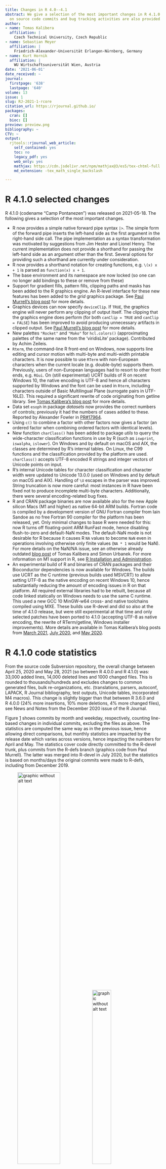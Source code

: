 ```yaml
---
title: Changes in R 4.0--4.1
abstract: We give a selection of the most important changes in R 4.1.0. Some statistics
  on source code commits and bug tracking activities are also provided.
author:
- name: Tomas Kalibera
  affiliation: |
    Czech Technical University, Czech Republic
- name: Sebastian Meyer
  affiliation: |
    Friedrich-Alexander-Universität Erlangen-Nürnberg, Germany
- name: Kurt Hornik
  affiliation: |
    WU Wirtschaftsuniversität Wien, Austria
date: '2021-06-01'
date_received: ~
journal:
  firstpage: '638'
  lastpage: '640'
volume: 13
issue: 1
slug: RJ-2021-1-rcore
citation_url: https://rjournal.github.io/
packages:
  cran: []
  bioc: []
preview: preview.png
bibliography: ~
CTV: ~
output:
  rjtools::rjournal_web_article:
    self_contained: yes
    toc: no
    legacy_pdf: yes
    web_only: yes
    mathjax: https://cdn.jsdelivr.net/npm/mathjax@3/es5/tex-chtml-full.js
    md_extension: -tex_math_single_backslash

---
```


::: article
# R 4.1.0 selected changes

R 4.1.0 (codename "Camp Pontanezen") was released on 2021-05-18. The
following gives a selection of the most important changes.

-   R now provides a simple native forward pipe syntax `|>`. The simple
    form of the forward pipe inserts the left-hand side as the first
    argument in the right-hand side call. The pipe implementation as a
    syntax transformation was motivated by suggestions from Jim Hester
    and Lionel Henry. The current implementation does not provide a
    shorthand for passing the left-hand side as an argument other than
    the first. Several options for providing such a shorthand are
    currently under consideration.
-   R now provides a shorthand notation for creating functions, e.g.
    `\(x) x + 1` is parsed as `function(x) x + 1`.
-   The base environment and its namespace are now locked (so one can no
    longer add bindings to these or remove from these)
-   Support for gradient fills, pattern fills, clipping paths and masks
    has been added to the R graphics engine. An R-level interface for
    these new features has been added to the *grid* graphics package.
    See [Paul Murrell's blog
    post](https://developer.r-project.org/Blog/public/2020/07/15/new-features-in-the-r-graphics-engine)
    for more details.
-   Graphics devices can now specify `deviceClip`. If `TRUE`, the
    graphics engine will never perform any clipping of output itself.
    The clipping that the graphics engine does perform (for both
    `canClip = TRUE` and `canClip = FALSE`) has been improved to avoid
    producing unnecessary artifacts in clipped output. See [Paul
    Murrell's blog
    post](https://developer.r-project.org/Blog/public/2020/06/08/improvements-to-clipping-in-the-r-graphics-engine)
    for more details.
-   New palettes `"Rocket"` and `"Mako"` for `hcl.colors()`
    (approximating palettes of the same name from the 'viridisLite'
    package). Contributed by Achim Zeileis.
-   `Rterm`, the command-line R front-end on Windows, now supports line
    editing and cursor motion with multi-byte and multi-width printable
    characters. It is now possible to use `RTerm` with non-European
    characters when the current locale (e.g. double-byte) supports them.
    Previously, users of non-European languages had to resort to other
    front ends, e.g. `RGui`. On (still experimental) UCRT builds of R on
    recent Windows 10, the native encoding is UTF-8 and hence all
    characters supported by Windows and the font can be used in `Rterm`,
    including characters outside of Basic Multilingual Plane (surrogate
    pairs in UTF-16LE). This required a significant rewrite of code
    originating from getline library. See [Tomas Kalibera's blog
    post](https://developer.r-project.org/Blog/public/2021/04/17/improved-multi-byte-support-in-rterm/)
    for more details.
-   Data set `esoph` in package *datasets* now provides the correct
    numbers of controls; previously it had the numbers of cases added to
    these. Reported by Alexander Fowler in
    [PR#17964](https://bugs.R-project.org/bugzilla3/show_bug.cgi?id=17964).
-   Using `c()` to combine a factor with other factors now gives a
    factor (an ordered factor when combining ordered factors with
    identical levels).
-   New function `charClass()` has been added to package *utils* to
    query the wide-character classification functions in use by R (such
    as `iswprint`, `iswalpha`, `islower`). On Windows and by default on
    macOS and AIX, the classes are determined by R's internal tables. On
    Linux, the C99 functions and the classification provided by the
    platform are used. `charClass()` accepts UTF-8 encoded R strings and
    integer vectors of Unicode points on input.
-   R's internal Unicode tables for character classification and
    character width were updated to Unicode 13.0.0 (used on Windows and
    by default on macOS and AIX). Handling of `\U` escapes in the parser
    was improved. String truncation is now more careful: most instances
    in R have been fixed not to produce incomplete multi-byte
    characters. Additionally, there were several encoding-related bug
    fixes.
-   R and CRAN package binaries are now available also for the new Apple
    silicon Macs (M1 and higher) as native 64-bit ARM builds. Fortran
    code is compiled by a development version of GNU Fortran compiler
    from Iain Sandoe as no free Fortran 90 compiler for the platform has
    been released, yet. Only minimal changes to base R were needed for
    this: now R turns off floating-point ARM RunFast mode, hence
    disabling flush-to-zero and default-NaN modes. The default-NaN mode
    is not desirable for R because it causes R `NA` values to become
    `NaN` even in operations involving otherwise only finite values
    (`NA * 1` would be NaN). For more details on the NaN/NA issue, see
    an otherwise already outdated [blog
    post](https://developer.r-project.org/Blog/public/2020/11/02/will-r-work-on-apple-silicon/)
    of Tomas Kalibera and Simon Urbanek. For more information on M1
    support in R, see [R Installation and
    Administration](https://cran.r-project.org/doc/manuals/r-release/R-admin.html).
-   An experimental build of R and binaries of CRAN packages and their
    Bioconductor dependencies is now available for Windows. The builds
    use UCRT as the C runtime (previous builds used MSVCRT) to allow
    setting UTF-8 as the native encoding on recent Windows 10, hence
    substantially reducing the amount of encoding issues in R on that
    platform. All required external libraries had to be rebuilt, because
    all code linked statically on Windows needs to use the same C
    runtime. This used a new GCC 10 MinGW-w64 cross- and native
    toolchains compiled using MXE. These builds use R-devel and did so
    also at the time of 4.1.0 release, but were still experimental at
    that time and only selected patches have been ported to 4.1.0
    (accepting UTF-8 as native encoding, the rewrite of RTerm/getline,
    Windows installer improvements). More details are available in Tomas
    Kalibera's blog posts from [March
    2021](https://developer.r-project.org/Blog/public/2021/03/12/windows/utf-8-toolchain-and-cran-package-checks),
    [July
    2020](https://developer.r-project.org/Blog/public/2020/07/30/windows/utf-8-build-of-r-and-cran-packages),
    and [May
    2020](https://developer.r-project.org/Blog/public/2020/05/02/utf-8-support-on-windows).

# R 4.1.0 code statistics

From the source code Subversion repository, the overall change between
April 25, 2020 and May 28, 2021 (so between R 4.0.0 and R 4.1.0) was:
33,000 added lines, 14,000 deleted lines and 1000 changed files. This is
rounded to thousands/hundreds and excludes changes to common generated
files, bulk re-organizations, etc. (translations, parsers, autoconf,
LAPACK, R Journal bibliography, test outputs, Unicode tables,
incorporated M4 macros). This change is slightly bigger than that
between R 3.6.0 and R 4.0.0 (24% more insertions, 10% more deletions, 4%
more changed files), see News and Notes from the December 2020 issue of
the R Journal.

Figure [1](#fig:svn41) shows commits by month and weekday, respectively,
counting line-based changes in individual commits, excluding the files
as above. The statistics are computed the same way as in the previous
issue, hence allowing direct comparisons, but monthly statistics are
impacted by the release date which varies across versions, hence
impacting the numbers for April and May. The statistics cover code
directly committed to the R-devel trunk, plus commits from the R-defs
branch (graphics code from Paul Murrell). The latter was merged into
R-devel in July 2020, but the statistics is based on months/days the
original commits were made to R-defs, including from December 2019.

<figure id="fig:svn41">
<p><img src="svnplot_mon41.png" style="width:57.0%"
alt="graphic without alt text" /><img src="svnplot_wd41.png"
style="width:38.0%" alt="graphic without alt text" /></p>
<figcaption>Figure 1: Commit statistics by month (left) and weekday
(right) during R 4.1.0 development. *Note that the counts for April 2020
and May 2021 do not cover full months. Commits from December 2019
represent work of Paul Murrell on the later merged R-defs
branch.</figcaption>
</figure>

We observe an activity peak just after the release of R 4.0.0, a minimum
in October 2020, and otherwise relatively stable amounts of code
changes. The large numbers in May/June do not seem to follow a general
pattern: here Paul Murrell did most of his changes on graphics. The
right-hand plot shows that there is still a number of contributions even
during the weekends.

# R 4.1.0 bugs statistics

Summaries of bug-related activities during the development of R 4.1.0
(from April 25, 2020 to May 18, 2021) were derived from the database
underlying [R's Bugzilla system](https://bugs.R-project.org/bugzilla/).
Figure [2](#fig:bz41) shows statistics of reported/closed bugs and
number of added comments (on any bug report) by calendar month and
weekday, respectively. Deviating from the previous issue, new bug
reports (comment 0) are not counted as comments, so these numbers cannot
be compared directly. Note that monthly statistics are impacted by
truncation at the release dates in April 2020 and May 2021,
respectively.

Comments are added by reporters of the bugs, R Core members and external
volunteers. When a bug report is closed, the bug is either fixed or the
report is found invalid. In principle, this can happen multiple times
for a single report, but those cases are rare. Hence the number of
comments is a measure of effort (yet a coarse one which does not
distinguish thorough analyses from one-liners) and the number of bug
closures is a measure of success in dealing with bugs.

R 4.1.0 was released by about 3 weeks later than usual, so the period
which is summarized is also longer. The bug-related activities have
still increased much more than what could be explained by that: about
17% more bugs closed than for (during development of) 4.0.0, but 55%
more bugs reported). The increase from 3.6.0 to 4.0.0 was 45% more bug
reports and 92% more bugs closed.

There was a significant increase in the number of comments following a
[blog
post](https://developer.r-project.org/Blog/public/2019/10/09/r-can-use-your-help-reviewing-bug-reports)
of Tomas Kalibera and Luke Tierney, published October 9, 2019 (so during
development of 4.0.0), asking the R community for help with the bugs.
The rate of comments stayed relatively high until now, so for the
development of 4.1.0. This increased activity also came with more bug
reports and more bugs closed. Initially, more bugs were closed than
reported (4.0.0 development), but this changed during 4.1.0. It may be
that the bugs fixed initially with the help of external volunteers were
the older ones easy to handle, but now there is space for external
volunteers to help with the new/harder ones.

<figure id="fig:bz41">
<p><img src="apiplot_mon.png" style="width:57.0%"
alt="graphic without alt text" /><img src="apiplot_wd.png"
style="width:38.0%" alt="graphic without alt text" /></p>
<figcaption>Figure 2: Bug tracking activity by month (left) and weekday
(right) during R 4.1.0 development. *Note that the counts for April 2020
and May 2021 do not cover full months. </figcaption>
</figure>

From the numbers by weekday in the right panel of Figure [2](#fig:bz41)
we see that the R community still keeps working during the weekends.
Still, the overall bigger bug-related activity seems relatively more
reduced during the weekends than during 4.0.0 and 3.6.0 development.

# Acknowledgements

Tomas Kalibera's work on the article and R development has received
funding from the Czech Ministry of Education, Youth and Sports from the
Czech Operational Programme Research, Development, and Education, under
grant agreement No.CZ.02.1.01/0.0/0.0/15_003/0000421, from the European
Research Council (ERC) under the European Union's Horizon 2020 research
and innovation programme, under grant agreement No. 695412, and from the
National Science Foundation award 1925644.
:::
